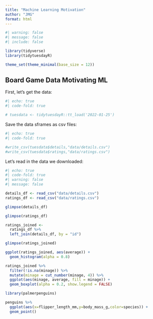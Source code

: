 ```yaml
---
title: "Machine Learning Motivation"
author: "JMG"
format: html
---
```


```r
#| warning: false
#| message: false
#| include: false

library(tidyverse)
library(tidytuesdayR)

theme_set(theme_minimal(base_size = 12))
```

## Board Game Data Motivating ML

First, let's get the data:

```r
#| echo: true
#| code-fold: true

# tuesdata <- tidytuesdayR::tt_load('2022-01-25')
```

Save the data sframes as csv files:

```r
#| echo: true
#| code-fold: true

#write_csv(tuesdata$details,"data/details.csv")
#write_csv(tuesdata$ratings,"data/ratings.csv")
```

Let's read in the data we downloaded:

```r
#| echo: true
#| code-fold: true
#| warning: false
#| message: false

details_df <- read_csv("data/details.csv")
ratings_df <- read_csv("data/ratings.csv")
```

```r
glimpse(details_df)
```


```r
glimpse(ratings_df)
```

```r
ratings_joined <-
  ratings_df %>%
  left_join(details_df, by = "id")
```

```r
glimpse(ratings_joined)
```

```r
ggplot(ratings_joined, aes(average)) +
  geom_histogram(alpha = 0.8)
```


```r

ratings_joined %>%
  filter(!is.na(minage)) %>%
  mutate(minage = cut_number(minage, 4)) %>%
  ggplot(aes(minage, average, fill = minage)) +
  geom_boxplot(alpha = 0.2, show.legend = FALSE)
```

```r
library(palmerpenguins)
```

```r
penguins %>%
  ggplot(aes(x=flipper_length_mm,y=body_mass_g,color=species)) + 
  geom_point()
```




